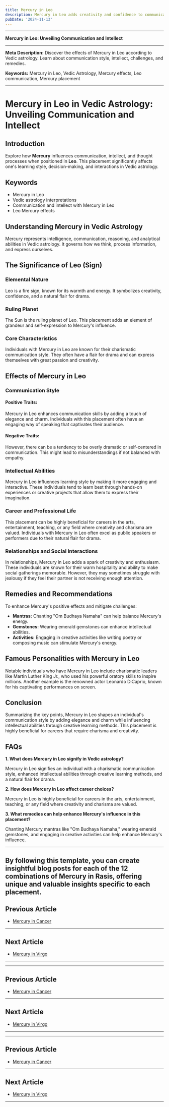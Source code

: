 ```yaml
---
title: Mercury in Leo
description: Mercury in Leo adds creativity and confidence to communication. Individuals are expressive, persuasive, and enjoy sharing ideas with flair and dramatic effect , in Vedic Astrology.
pubDate: '2024-11-13'
---
```


---

**Mercury in Leo: Unveiling Communication and Intellect**

---

**Meta Description:** Discover the effects of Mercury in Leo according to Vedic astrology. Learn about communication style, intellect, challenges, and remedies.

**Keywords:** Mercury in Leo, Vedic Astrology, Mercury effects, Leo communication, Mercury placement

---

# Mercury in Leo in Vedic Astrology: Unveiling Communication and Intellect

## Introduction

Explore how **Mercury** influences communication, intellect, and thought processes when positioned in **Leo**. This placement significantly affects one's learning style, decision-making, and interactions in Vedic astrology.

## Keywords

- Mercury in Leo
- Vedic astrology interpretations
- Communication and intellect with Mercury in Leo
- Leo Mercury effects

## Understanding Mercury in Vedic Astrology

Mercury represents intelligence, communication, reasoning, and analytical abilities in Vedic astrology. It governs how we think, process information, and express ourselves.

## The Significance of Leo (Sign)

### Elemental Nature
Leo is a fire sign, known for its warmth and energy. It symbolizes creativity, confidence, and a natural flair for drama.

### Ruling Planet
The Sun is the ruling planet of Leo. This placement adds an element of grandeur and self-expression to Mercury's influence.

### Core Characteristics
Individuals with Mercury in Leo are known for their charismatic communication style. They often have a flair for drama and can express themselves with great passion and creativity.

## Effects of Mercury in Leo

### Communication Style

#### Positive Traits:
Mercury in Leo enhances communication skills by adding a touch of elegance and charm. Individuals with this placement often have an engaging way of speaking that captivates their audience.

#### Negative Traits:
However, there can be a tendency to be overly dramatic or self-centered in communication. This might lead to misunderstandings if not balanced with empathy.

### Intellectual Abilities

Mercury in Leo influences learning style by making it more engaging and interactive. These individuals tend to learn best through hands-on experiences or creative projects that allow them to express their imagination.

### Career and Professional Life

This placement can be highly beneficial for careers in the arts, entertainment, teaching, or any field where creativity and charisma are valued. Individuals with Mercury in Leo often excel as public speakers or performers due to their natural flair for drama.

### Relationships and Social Interactions

In relationships, Mercury in Leo adds a spark of creativity and enthusiasm. These individuals are known for their warm hospitality and ability to make social gatherings memorable. However, they may sometimes struggle with jealousy if they feel their partner is not receiving enough attention.

## Remedies and Recommendations

To enhance Mercury's positive effects and mitigate challenges:

- **Mantras:** Chanting "Om Budhaya Namaha" can help balance Mercury's energy.
- **Gemstones:** Wearing emerald gemstones can enhance intellectual abilities.
- **Activities:** Engaging in creative activities like writing poetry or composing music can stimulate Mercury's energy.

## Famous Personalities with Mercury in Leo

Notable individuals who have Mercury in Leo include charismatic leaders like Martin Luther King Jr., who used his powerful oratory skills to inspire millions. Another example is the renowned actor Leonardo DiCaprio, known for his captivating performances on screen.

## Conclusion

Summarizing the key points, Mercury in Leo shapes an individual's communication style by adding elegance and charm while influencing intellectual abilities through creative learning methods. This placement is highly beneficial for careers that require charisma and creativity.

## FAQs

**1. What does Mercury in Leo signify in Vedic astrology?**

Mercury in Leo signifies an individual with a charismatic communication style, enhanced intellectual abilities through creative learning methods, and a natural flair for drama.

**2. How does Mercury in Leo affect career choices?**

Mercury in Leo is highly beneficial for careers in the arts, entertainment, teaching, or any field where creativity and charisma are valued.

**3. What remedies can help enhance Mercury's influence in this placement?**

Chanting Mercury mantras like "Om Budhaya Namaha," wearing emerald gemstones, and engaging in creative activities can help enhance Mercury's influence.

---

By following this template, you can create insightful blog posts for each of the 12 combinations of Mercury in Rasis, offering unique and valuable insights specific to each placement.
---

## Previous Article
- [Mercury in Cancer](/blogs-md/0804_Mercury_in_Rashi/080404_Mercury_in_Cancer.mdx)

---

## Next Article
- [Mercury in Virgo](/blogs-md/0804_Mercury_in_Rashi/080406_Mercury_in_Virgo.mdx)

---
---

## Previous Article
- [Mercury in Cancer](080404_Mercury_in_Cancer.mdx)

---

## Next Article
- [Mercury in Virgo](080406_Mercury_in_Virgo.mdx)

---
---

## Previous Article
- [Mercury in Cancer](080404_Mercury_in_Cancer.mdx)

---

## Next Article
- [Mercury in Virgo](080406_Mercury_in_Virgo.mdx)

---
